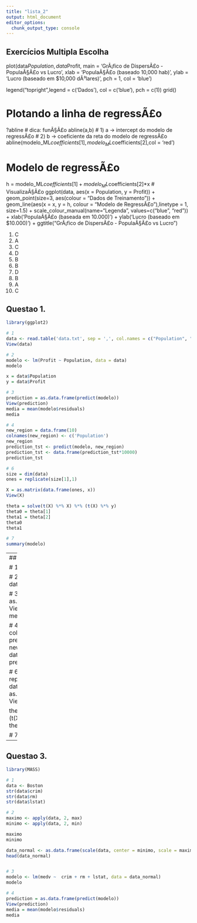 ```yaml
---
title: "lista_2"
output: html_document
editor_options: 
  chunk_output_type: console
---
```


## Exercícios Multipla Escolha 

plot(data$Population,data$Profit, main = 'GrÃ¡fico de DispersÃ£o - PopulaÃ§Ã£o vs Lucro', 
     xlab = 'PopulaÃ§Ã£o (baseado 10,000 hab)', ylab = 'Lucro (baseado em $10,000 dÃ³lares)', pch = 1, col = 'blue')

legend("topright",legend = c('Dados'), col = c('blue'), pch = c(1)) 
grid() 

# Plotando a linha de regressÃ£o
?abline
# dica: funÃ§Ã£o abline(a,b)
# 1) a -> intercept do modelo de regressÃ£o
# 2) b -> coeficiente da reta do modelo de regressÃ£o
abline(modelo_ML$coefficients[1],modelo_ML$coefficients[2],col = 'red')

# Modelo de regressÃ£o
h = modelo_ML$coefficients[1] + modelo_ML$coefficients[2]*x
# VisualizaÃ§Ã£o
ggplot(data, 
       aes(x = Population, y = Profit)) + 
  geom_point(size=3, aes(colour = "Dados de Treinamento")) + 
  geom_line(aes(x = x, y = h, colour = "Modelo de RegressÃ£o"),linetype = 1, size=1.5) +
  scale_colour_manual(name="Legenda", values=c("blue", "red")) + 
  xlab('PopulaÃ§Ã£o (baseada em 10.000)') + ylab('Lucro (baseado em $10.000)')  +
  ggtitle("GrÃ¡fico de DispersÃ£o - PopulaÃ§Ã£o vs Lucro")


1. C
2. A
3. C
4. D
5. B
6. B
7. D
8. B
9. A
10. C

## Questao 1. 
```r
library(ggplot2)

# 1
data <- read.table('data.txt', sep = ',', col.names = c("Population", "Profit"))
View(data)

# 2 
modelo <- lm(Profit ~ Population, data = data)
modelo

x = data$Population
y = data$Profit

# 3
prediction = as.data.frame(predict(modelo))
View(prediction)
media = mean(modelo$residuals)
media

# 4 
new_region = data.frame(10)
colnames(new_region) <- c('Population')
new_region
prediction_tst <- predict(modelo, new_region)
prediction_tst <- data.frame(prediction_tst*10000)
prediction_tst

# 6
size = dim(data)
ones = replicate(size[1],1)

X = as.matrix(data.frame(ones, x))
View(X)

theta = solve(t(X) %*% X) %*% (t(X) %*% y) 
theta0 = theta[1]
theta1 = theta[2]
theta0
theta1

# 7
summary(modelo)
```
---
## Questao 2.
```r
library(MASS)

# 1
data <- Boston
View(data)

# 2
modelo <- lm(medv ~ lstat, data = data)
modelo

# 3
prediction = as.data.frame(predict(modelo))
View(prediction)
media = mean(modelo$residuals)
media

# 4
new = data.frame(25)
colnames(new) <- c('lstat')
new
prediction_tst <- predict(modelo, new)
prediction_tst <- data.frame(prediction_tst*1000)
prediction_tst

# 6
size = dim(data)
ones = replicate(size[1],1)
x = data$medv
y = data$lstat
X = as.matrix(data.frame(ones, x))
View(X)

theta = solve(t(X) %*% X) %*% (t(X) %*% y) 
theta0 = theta[1]
theta1 = theta[2]
theta0
theta1

# 7
summary(modelo)
```
---
## Questao 3.
```r

library(MASS)

# 1
data <- Boston
str(data$crim)
str(data$rm)
str(data$lstat)

# 2 
maximo <- apply(data, 2, max) 
minimo <- apply(data, 2, min)

maximo
minimo

data_normal <- as.data.frame(scale(data, center = minimo, scale = maximo - minimo))
head(data_normal)


# 3 
modelo <- lm(medv ~  crim + rm + lstat, data = data_normal)
modelo

# 4
prediction = as.data.frame(predict(modelo))
View(prediction)
media = mean(modelo$residuals)
media

```
